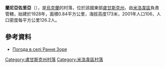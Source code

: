 {{coord|49|15|33|N|40|11|53|E|scale:100000|display=title}}

'''蘭尼亞佐里亞'''（{{lang-uk|Рання Зоря}}），是[[烏克蘭|烏克蘭]]的村落，位於該國東部[[盧甘斯克州|盧甘斯克州]]，由[[米洛韋區|米洛韋區]]負責管轄，始建於1928年，面積0.84平方公里，海拔高度173米，2001年人口106，人口密度每平方公里126.2人。

==參考資料==
* [http://weather.in.ua/ua/lyganskaja/27922 Погода в селі Рання Зоря] {{Wayback|url=http://weather.in.ua/ua/lyganskaja/27922 |date=20160423061410 }}

{{DEFAULTSORT:Рання Зоря}}
[[Category:盧甘斯克州村落|Category:盧甘斯克州村落]]
[[Category:米洛韋區村落|Category:米洛韋區村落]]


{{Luhansk-geo-stub}}